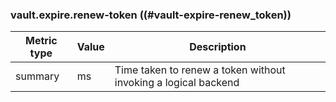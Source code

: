 ### vault.expire.renew-token ((#vault-expire-renew_token))

Metric type | Value | Description
----------- | ----- | -----------
summary     | ms    | Time taken to renew a token without invoking a logical backend